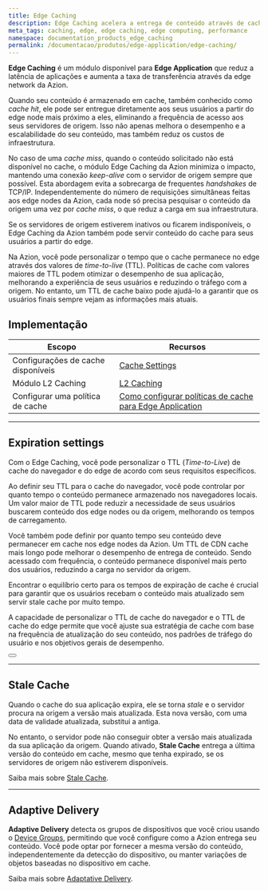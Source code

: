 ```yaml
---
title: Edge Caching
description: Edge Caching acelera a entrega de conteúdo através de cache em edge e deixa sua aplicação mais próxima de seus usuários.
meta_tags: caching, edge, edge caching, edge computing, performance
namespace: documentation_products_edge_caching
permalink: /documentacao/produtos/edge-application/edge-caching/
---
```


**Edge Caching** é um módulo disponível para **Edge Application** que reduz a latência de aplicações e aumenta a taxa de transferência através da edge network da Azion.

Quando seu conteúdo é armazenado em cache, também conhecido como *cache hit*, ele pode ser entregue diretamente aos seus usuários a partir do edge node mais próximo a eles, eliminando a frequência de acesso aos seus servidores de origem. Isso não apenas melhora o desempenho e a escalabilidade do seu conteúdo, mas também reduz os custos de infraestrutura.

No caso de uma *cache miss*, quando o conteúdo solicitado não está disponível no cache, o módulo Edge Caching da Azion minimiza o impacto, mantendo uma conexão *keep-alive* com o servidor de origem sempre que possível. Esta abordagem evita a sobrecarga de frequentes *handshakes* de TCP/IP. Independentemente do número de requisições simultâneas feitas aos edge nodes da Azion, cada node só precisa pesquisar o conteúdo da origem uma vez por *cache miss*, o que reduz a carga em sua infraestrutura.

Se os servidores de origem estiverem inativos ou ficarem indisponíveis, o Edge Caching da Azion também pode servir conteúdo do cache para seus usuários a partir do edge.

Na Azion, você pode personalizar o tempo que o cache permanece no edge através dos valores de *time-to-live* (TTL). Políticas de cache com valores maiores de TTL podem otimizar o desempenho de sua aplicação, melhorando a experiência de seus usuários e reduzindo o tráfego com a origem. No entanto, um TTL de cache baixo pode ajudá-lo a garantir que os usuários finais sempre vejam as informações mais atuais.

## Implementação

| Escopo | Recursos |
| --- | --- |
| Configurações de cache disponíveis | [Cache Settings](/pt-br/documentacao/produtos/edge-application/cache-settings/) |
| Módulo L2 Caching | [L2 Caching](/pt-br/documentacao/produtos/edge-application/l2-caching/) |
| Configurar uma política de cache | [Como configurar políticas de cache para Edge Application](/pt-br/documentacao/produtos/guias/edge-caching/) |

---

## Expiration settings

Com o Edge Caching, você pode personalizar o TTL (*Time-to-Live*) de cache do navegador e do edge de acordo com seus requisitos específicos.

Ao definir seu TTL para o cache do navegador, você pode controlar por quanto tempo o conteúdo permanece armazenado nos navegadores locais. Um valor maior de TTL pode reduzir a necessidade de seus usuários buscarem conteúdo dos edge nodes ou da origem, melhorando os tempos de carregamento.

Você também pode definir por quanto tempo seu conteúdo deve permanecer em cache nos edge nodes da Azion. Um TTL de CDN cache mais longo pode melhorar o desempenho de entrega de conteúdo. Sendo acessado com frequência, o conteúdo permanece disponível mais perto dos usuários, reduzindo a carga no servidor da origem. 

Encontrar o equilíbrio certo para os tempos de expiração de cache é crucial para garantir que os usuários recebam o conteúdo mais atualizado sem servir stale cache por muito tempo.

A capacidade de personalizar o TTL de cache do navegador e o TTL de cache do edge permite que você ajuste sua estratégia de cache com base na frequência de atualização do seu conteúdo, nos padrões de tráfego do usuário e nos objetivos gerais de desempenho.

<Button href="/pt-br/documentacao/produtos/edge-application/cache-settings/#browser-cache-settings" text="Saiba mais sobre expiration settings"></Button>

---

## Stale Cache

Quando o cache do sua aplicação expira, ele se torna *stale* e o servidor procura na origem a versão mais atualizada. Esta nova versão, com uma data de validade atualizada, substitui a antiga.

No entanto, o servidor pode não conseguir obter a versão mais atualizada da sua aplicação da origem. Quando ativado, **Stale Cache** entrega a última versão do conteúdo em cache, mesmo que tenha expirado, se os servidores de origem não estiverem disponíveis.

Saiba mais sobre [Stale Cache](/documentation/products/edge-application/cache-settings/#stale-cache).

---

## Adaptive Delivery

**Adaptive Delivery** detecta os grupos de dispositivos que você criou usando o [Device Groups](/pt-br/documentacao/produtos/edge-application/device-groups/), permitindo que você configure como a Azion entrega seu conteúdo. Você pode optar por fornecer a mesma versão do conteúdo, independentemente da detecção do dispositivo, ou manter variações de objetos baseadas no dispositivo em cache.

Saiba mais sobre [Adaptative Delivery](/pt-br/documentacao/produtos/edge-application/cache-settings/#adaptive-delivery).
